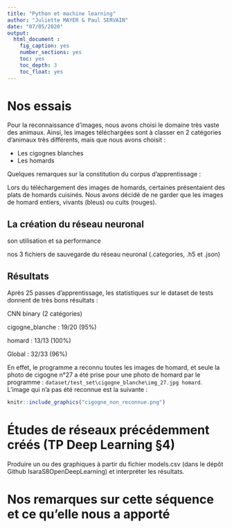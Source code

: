 ```yaml
---
title: "Python et machine learning"
author: "Juliette MAYER & Paul SERVAIN"
date: "07/05/2020"
output:
  html_document :
    fig_caption: yes
    number_sections: yes
    toc: yes
    toc_depth: 3
    toc_float: yes
---
```


# **Nos essais**

Pour la reconnaissance d'images, nous avons choisi le domaine très vaste des animaux. Ainsi, les images téléchargées sont à classer en 2 catégories d'animaux très différents, mais que nous avons choisit :

* Les cigognes blanches
* Les homards

Quelques remarques sur la constitution du corpus d'apprentissage :

Lors du téléchargement des images de homards, certaines présentaient des plats de homards cuisinés. Nous avons décidé de ne garder que les images de homard entiers, vivants (bleus) ou cuits (rouges).

## La création du réseau neuronal
son utilisation et sa performance

nos 3 fichiers de sauvegarde du réseau neuronal (.categories, .h5 et .json)

## Résultats

Après 25 passes d'apprentissage, les statistiques sur le dataset de tests donnent de très bons résultats :

CNN binary (2 catégories)

cigogne_blanche : 19/20 (95%)

homard : 13/13 (100%)

Global : 32/33 (96%)

En effet, le programme a reconnu toutes les images de homard, et seule la photo de cigogne n°27 a été prise pour une photo de homard par le programme : `dataset/test_set\cigogne_blanche\img_27.jpg homard`. L'image qui n'a pas été reconnue est la suivante : 

```r
knitr::include_graphics("cigogne_non_reconnue.png")
```

# **Études de réseaux précédemment créés (TP Deep Learning §4)**

Produire un ou des graphiques à partir du fichier models.csv (dans le dépôt Github IsaraS8OpenDeepLearning) et interpréter les résultats.

# **Nos remarques sur cette séquence et ce qu'elle nous a apporté**

